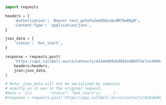 ```python
import requests

headers = {
    'Authorization': 'Bearer test_gshuPaZoeEG6ovbc8M79w0QyM',
    'Content-Type': 'application/json',
}

json_data = {
    'status': 'bot_start',
}

response = requests.post(
    'https://api.callbell.eu/v1/contacts/414a6d692bd645ed803f2e7ce360d4c8/bot',
    headers=headers,
    json=json_data,
)

# Note: json_data will not be serialized by requests
# exactly as it was in the original request.
#data = '{\n        "status": "bot_start"\n      }'
#response = requests.post('https://api.callbell.eu/v1/contacts/414a6d692bd645ed803f2e7ce360d4c8/bot', headers=headers, data=data)

```